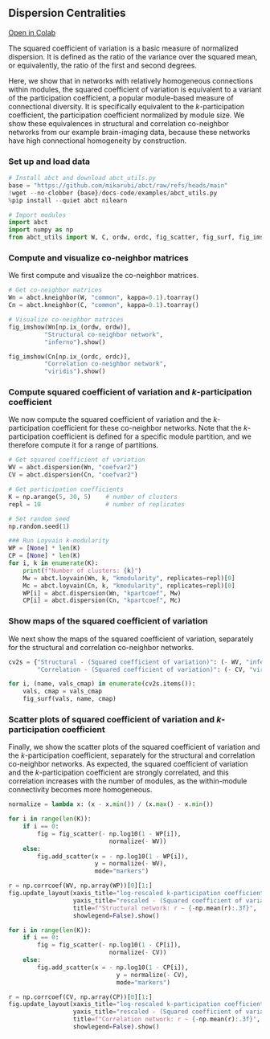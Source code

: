 ## Dispersion Centralities

[Open in Colab](https://colab.research.google.com/github/mikarubi/abct/blob/main/docs-code/examples/7_dispersion.ipynb){.btn .btn-dark .btn-sm}

The squared coefficient of variation is a basic measure of normalized dispersion. It is defined as the ratio of the variance over the squared mean, or equivalently, the ratio of the first and second degrees. 

Here, we show that in networks with relatively homogeneous connections within modules, the squared coefficient of variation is equivalent to a variant of the participation coefficient, a popular module-based measure of connectional diversity. It is specifically equivalent to the _k_-participation coefficient, the participation coefficient normalized by module size. We show these equivalences in structural and correlation co-neighbor networks from our example brain-imaging data, because these networks have high connectional homogeneity by construction. 

### Set up and load data

```python

# Install abct and download abct_utils.py
base = "https://github.com/mikarubi/abct/raw/refs/heads/main"
!wget --no-clobber {base}/docs-code/examples/abct_utils.py
%pip install --quiet abct nilearn

# Import modules
import abct
import numpy as np
from abct_utils import W, C, ordw, ordc, fig_scatter, fig_surf, fig_imshow

```

### Compute and visualize co-neighbor matrices

We first compute and visualize the co-neighbor matrices.

```python

# Get co-neighbor matrices
Wn = abct.kneighbor(W, "common", kappa=0.1).toarray()
Cn = abct.kneighbor(C, "common", kappa=0.1).toarray()

# Visualize co-neighbor matrices
fig_imshow(Wn[np.ix_(ordw, ordw)],
          "Structural co-neighbor network",
          "inferno").show()

fig_imshow(Cn[np.ix_(ordc, ordc)],
          "Correlation co-neighbor network",
          "viridis").show()

```

### Compute squared coefficient of variation and _k_-participation coefficient

We now compute the squared coefficient of variation and the _k_-participation coefficient for these co-neighbor networks. Note that the _k_-participation coefficient is defined for a specific module partition, and we therefore compute it for a range of partitions.

```python

# Get squared coefficient of variation
WV = abct.dispersion(Wn, "coefvar2")
CV = abct.dispersion(Cn, "coefvar2")

# Get participation coefficients
K = np.arange(5, 30, 5)    # number of clusters
repl = 10                  # number of replicates

# Set random seed
np.random.seed(1)

### Run Loyvain k-modularity
WP = [None] * len(K)
CP = [None] * len(K)
for i, k in enumerate(K):
    print(f"Number of clusters: {k}")
    Mw = abct.loyvain(Wn, k, "kmodularity", replicates=repl)[0]
    Mc = abct.loyvain(Cn, k, "kmodularity", replicates=repl)[0]
    WP[i] = abct.dispersion(Wn, "kpartcoef", Mw)
    CP[i] = abct.dispersion(Cn, "kpartcoef", Mc)

```

### Show maps of the squared coefficient of variation

We next show the maps of the squared coefficient of variation, separately for the structural and correlation co-neighbor networks.

```python

cv2s = {"Structural - (Squared coefficient of variation)": (- WV, "inferno"),
        "Correlation - (Squared coefficient of variation)": (- CV, "viridis")}

for i, (name, vals_cmap) in enumerate(cv2s.items()):
    vals, cmap = vals_cmap
    fig_surf(vals, name, cmap)

```

### Scatter plots of squared coefficient of variation and _k_-participation coefficient

Finally, we show the scatter plots of the squared coefficient of variation and the _k_-participation coefficient, separately for the structural and correlation co-neighbor networks. As expected, the squared coefficient of variation and the _k_-participation coefficient are strongly correlated, and this correlation increases with the number of modules, as the within-module connectivity becomes more homogeneous.

```python

normalize = lambda x: (x - x.min()) / (x.max() - x.min())

for i in range(len(K)):
    if i == 0:
        fig = fig_scatter(- np.log10(1 - WP[i]),
                            normalize(- WV))
    else:
        fig.add_scatter(x = - np.log10(1 - WP[i]),
                        y = normalize(- WV), 
                        mode="markers")

r = np.corrcoef(WV, np.array(WP))[0][1:]
fig.update_layout(xaxis_title="log-rescaled k-participation coefficient",
                  yaxis_title="rescaled - (Squared coefficient of variation)",
                  title=f"Structural network: r ~ {-np.mean(r):.3f}",
                  showlegend=False).show()

for i in range(len(K)):
    if i == 0:
        fig = fig_scatter(- np.log10(1 - CP[i]), 
                            normalize(- CV))
    else:
        fig.add_scatter(x = - np.log10(1 - CP[i]), 
                              y = normalize(- CV), 
                              mode="markers")

r = np.corrcoef(CV, np.array(CP))[0][1:]
fig.update_layout(xaxis_title="log-rescaled k-participation coefficient",
                  yaxis_title="rescaled - (Squared coefficient of variation)",
                  title=f"Correlation network: r ~ {-np.mean(r):.3f}",
                  showlegend=False).show()

```